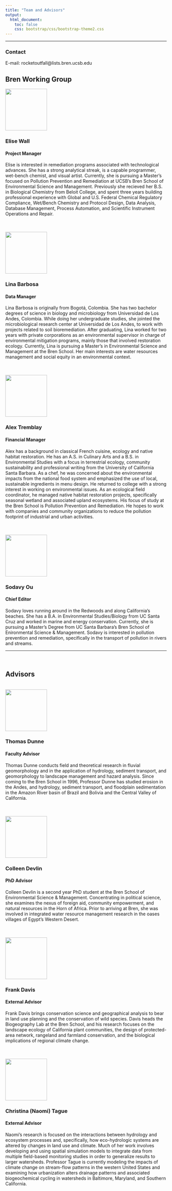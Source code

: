 ```yaml
---
title: "Team and Advisors"
output:
  html_document:
    toc: false
    css: bootstrap/css/bootstrap-theme2.css
---
```

***
### Contact
E-mail: rocketoutfall@lists.bren.ucsb.edu

## Bren Working Group

<div class="row">
  <div class="col-md-2">
  <img src=images/Elise.png class="img-rounded" width="130" height="130"/>
  </div>
  <div>
### Elise Wall
#### Project Manager
Elise is interested in remediation programs associated with technological advances. She has a strong analytical streak, is a capable programmer, wet-bench chemist, and visual artist. Currently, she is pursuing a Master's focused on Pollution Prevention and Remediation at UCSB's Bren School of Environmental Science and Management. Previously she recieved her B.S. in Biological Chemistry from Beloit College, and spent three years building professional experience with Global and U.S. Federal Chemical Regulatory Compliance, Wet/Bench Chemistry and Protocol Design, Data Analysis, Database Management, Process Automation, and Scientific Instrument Operations and Repair.
</div></div>
<br /><br />
<div class="row">
  <div class="col-md-2">
  <img src=images/Lina.png class="img-rounded" width="130" height="130"/>
  </div>
  <div>
### Lina Barbosa
#### Data Manager
Lina Barbosa is originally from Bogotá, Colombia. She has two bachelor degrees of science in biology and microbiology from Universidad de Los Andes, Colombia. While doing her undergraduate studies, she jointed the microbiological research center at Universidad de Los Andes, to work with projects related to soil bioremediation. After graduating, Lina worked for two years with private corporations as an environmental supervisor in charge of environmental mitigation programs, mainly those that involved restoration ecology. Currently, Lina is pursuing a Master's in Environmental Science and Management at the Bren School. Her main interests are water resources management and social equity in an environmental context.
</div></div>
<br /><br />
<div class="row">
  <div class="col-md-2">
  <img src=images/Alex.png class="img-rounded" width="130" height="130"/>
  </div>
  <div>
### Alex Tremblay
#### Financial Manager
Alex has a background in classical French cuisine, ecology and native habitat restoration. He has an A.S. in Culinary Arts and a B.S. in Environmental Studies with a focus in terrestrial ecology, community sustainability and professional writing from the University of California Santa Barbara. As a chef, he was concerned about the environmental impacts from the national food system and emphasized the use of local, sustainable ingredients in menu design. He returned to college with a strong interest in working on environmental issues. As an ecological field coordinator, he managed native habitat restoration projects, specifically seasonal wetland and associated upland ecosystems. His focus of study at the Bren School is Pollution Prevention and Remediation. He hopes to work with companies and community organizations to reduce the pollution footprint of industrial and urban activities.
</div></div>
<br /><br />
<div class="row">
  <div class="col-md-2">
  <img src=images/Sodavy.jpg class="img-rounded" width="130" height="130"/>
  </div>
  <div>
### Sodavy Ou
#### Chief Editor
Sodavy loves running around in the Redwoods and along California's beaches. She has a B.A. in Environmental Studies/Biology from UC Santa Cruz and worked in marine and energy conservation. Currently, she is pursuing a Master's Degree from UC Santa Barbara's Bren School of Enironmental Science & Management. Sodavy is interested in pollution prevention and remediation, specifically in the transport of pollution in rivers and streams.

***

</div></div>
<br />


## Advisors

<br />
<div class="row">
  <div class="col-md-2">
  <img src=images/Tom.jpg class="img-rounded" width="130" height="130"/>
  </div>
<div>
### Thomas Dunne
#### Faculty Advisor
Thomas Dunne conducts field and theoretical research in fluvial geomorphology and in the application of hydrology, sediment transport, and geomorphology to landscape management and hazard analysis. Since coming to the Bren School in 1996, Professor Dunne has studied erosion in the Andes, and hydrology, sediment transport, and floodplain sedimentation in the Amazon River basin of Brazil and Bolivia and the Central Valley of California.
</div></div>
<br /><br />
<div class="row">
  <div class="col-md-2">
  <img src=images/Colleen.jpg class="img-rounded" width="130" height="130"/>
  </div>
  <div>
### Colleen Devlin
#### PhD Advisor
Colleen Devlin is a second year PhD student at the Bren School of Environmental Science & Management. Concentrating in political science, she examines the nexus of foreign aid, community empowerment, and natural resources in the Horn of Africa.  Prior to arriving at Bren, she was involved in integrated water resource management research in the oases villages of Egypt's Western Desert. 
</div></div>
<br /><br />
<div class="row">
  <div class="col-md-2">
  <img src=images/Frank.jpg class="img-rounded" width="130" height="130"/>
  </div>
  <div>
### Frank Davis 
#### External Advisor
Frank Davis brings conservation science and geographical analysis to bear in land use planning and the conservation of wild species. Davis heads the Biogeography Lab at the Bren School, and his research focuses on the landscape ecology of California plant communities, the design of protected-area network, rangeland and farmland conservation, and the biological implications of regional climate change.
</div></div>
<br /><br />
<div class="row">
  <div class="col-md-2">
  <img src=images/Naomi.jpg class="img-rounded" width="130" height="130"/>
  </div>
  <div>
### Christina (Naomi) Tague
#### External Advisor 
Naomi's research is focused on the interactions between hydrology and ecosystem processes and, specifically, how eco-hydrologic systems are altered by changes in land use and climate. Much of her work involves developing and using spatial simulation models to integrate data from multiple field-based monitoring studies in order to generalize results to larger watersheds. Professor Tague is currently modeling the impacts of climate change on stream-flow patterns in the western United States and examining how urbanization alters drainage patterns and associated biogeochemical cycling in watersheds in Baltimore, Maryland, and Southern California.
</div></div>
